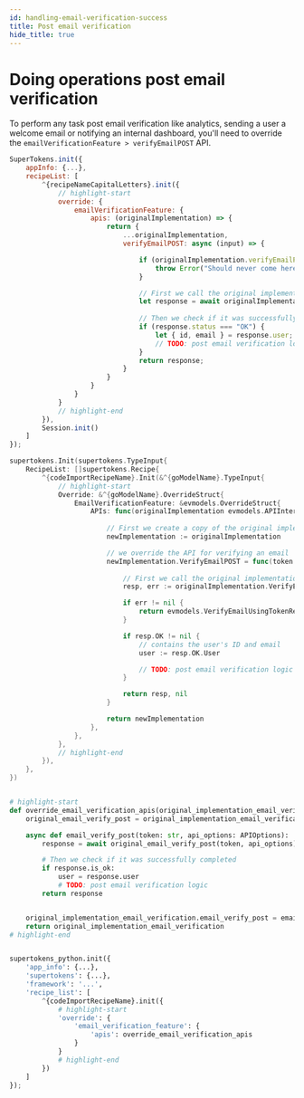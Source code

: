 ```yaml
---
id: handling-email-verification-success
title: Post email verification
hide_title: true
---
```


<!-- COPY DOCS -->
<!-- ./thirdpartyemailpassword/common-customizations/email-verification/handling-email-verification-success.mdx -->


# Doing operations post email verification

To perform any task post email verification like analytics, sending a user a welcome email or notifying an internal dashboard, you'll need to override the `emailVerificationFeature > verifyEmailPOST` API.

<BackendSDKTabs>
<TabItem value="nodejs">

```jsx
SuperTokens.init({
    appInfo: {...},
    recipeList: [
        ^{recipeNameCapitalLetters}.init({
            // highlight-start
            override: {
                emailVerificationFeature: {
                    apis: (originalImplementation) => {
                        return {
                            ...originalImplementation,
                            verifyEmailPOST: async (input) => {

                                if (originalImplementation.verifyEmailPOST === undefined) {
                                    throw Error("Should never come here");
                                }

                                // First we call the original implementation
                                let response = await originalImplementation.verifyEmailPOST(input);
                                
                                // Then we check if it was successfully completed
                                if (response.status === "OK") {
                                    let { id, email } = response.user;
                                    // TODO: post email verification logic
                                }
                                return response;
                            }
                        }
                    }
                }
            }
            // highlight-end
        }),
        Session.init()
    ]
});
```
</TabItem>
<TabItem value="go">

```go
supertokens.Init(supertokens.TypeInput{
    RecipeList: []supertokens.Recipe{
        ^{codeImportRecipeName}.Init(&^{goModelName}.TypeInput{
            // highlight-start
            Override: &^{goModelName}.OverrideStruct{
                EmailVerificationFeature: &evmodels.OverrideStruct{
                    APIs: func(originalImplementation evmodels.APIInterface) evmodels.APIInterface {
                        
                        // First we create a copy of the original implementation
                        newImplementation := originalImplementation

                        // we override the API for verifying an email
                        newImplementation.VerifyEmailPOST = func(token string, options evmodels.APIOptions) (evmodels.VerifyEmailUsingTokenResponse, error) {
                            
                            // First we call the original implementation
                            resp, err := originalImplementation.VerifyEmailPOST(token, options)

                            if err != nil {
                                return evmodels.VerifyEmailUsingTokenResponse{}, err
                            }

                            if resp.OK != nil {
                                // contains the user's ID and email
                                user := resp.OK.User

                                // TODO: post email verification logic
                            }

                            return resp, nil
                        }

                        return newImplementation
                    },
                },
            },
            // highlight-end
        }),
    },
})
```
</TabItem>
<TabItem value="python">

```python

# highlight-start
def override_email_verification_apis(original_implementation_email_verification):
	original_email_verify_post = original_implementation_email_verification.email_verify_post

	async def email_verify_post(token: str, api_options: APIOptions):
		response = await original_email_verify_post(token, api_options)

        # Then we check if it was successfully completed
        if response.is_ok:
            user = response.user
            # TODO: post email verification logic
        return response


	original_implementation_email_verification.email_verify_post = email_verify_post
	return original_implementation_email_verification
# highlight-end


supertokens_python.init({
    'app_info': {...},
    'supertokens': {...},
	'framework': '...',
    'recipe_list': [
        ^{codeImportRecipeName}.init({
            # highlight-start
            'override': {
                'email_verification_feature': {
                    'apis': override_email_verification_apis
                }
            }
            # highlight-end
        })
    ]
});
```

</TabItem>
</BackendSDKTabs>